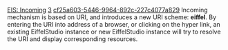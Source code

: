 [[Property:title|EIS: Incoming]]
[[Property:weight|3]]
[[Property:uuid|cf25a603-5446-9964-892c-227c4077a829]]
Incoming mechanism is based on URI, and introduces a new URI scheme: '''eiffel'''. By entering the URI into address of a browser, or clicking on the hyper link, an existing EiffelStudio instance or new EiffelStudio instance will try to resolve the URI and display corresponding resources.

